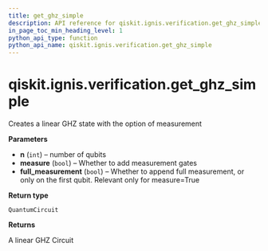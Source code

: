 ```yaml
---
title: get_ghz_simple
description: API reference for qiskit.ignis.verification.get_ghz_simple
in_page_toc_min_heading_level: 1
python_api_type: function
python_api_name: qiskit.ignis.verification.get_ghz_simple
---
```


# qiskit.ignis.verification.get\_ghz\_simple

<Function id="qiskit.ignis.verification.get_ghz_simple" name="get_ghz_simple" isDedicatedPage={true} github="https://github.com/qiskit-community/qiskit-ignis/tree/stable/0.7/qiskit/ignis/verification/entanglement/linear.py" signature="get_ghz_simple(n, measure=True, full_measurement=True)">
  Creates a linear GHZ state with the option of measurement

  **Parameters**

  *   **n** (`int`) – number of qubits
  *   **measure** (`bool`) – Whether to add measurement gates
  *   **full\_measurement** (`bool`) – Whether to append full measurement, or only on the first qubit. Relevant only for measure=True

  **Return type**

  `QuantumCircuit`

  **Returns**

  A linear GHZ Circuit
</Function>

